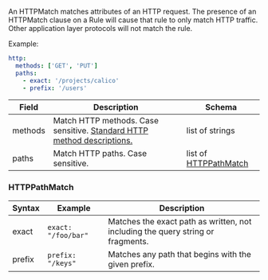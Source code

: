 
An HTTPMatch matches attributes of an HTTP request. The presence of an HTTPMatch clause on a Rule will cause that rule to only match HTTP traffic. Other application layer protocols will not match the rule.

Example:

```yaml
http:
  methods: ['GET', 'PUT']
  paths:
    - exact: '/projects/calico'
    - prefix: '/users'
```

| Field   | Description                                                                                                                      | Schema                                  |
| ------- | -------------------------------------------------------------------------------------------------------------------------------- | --------------------------------------- |
| methods | Match HTTP methods. Case sensitive. [Standard HTTP method descriptions.](https://www.w3.org/Protocols/rfc2616/rfc2616-sec9.html) | list of strings                         |
| paths   | Match HTTP paths. Case sensitive.                                                                                                | list of [HTTPPathMatch](#httppathmatch) |

### HTTPPathMatch

| Syntax | Example             | Description                                                                     |
| ------ | ------------------- | ------------------------------------------------------------------------------- |
| exact  | `exact: "/foo/bar"` | Matches the exact path as written, not including the query string or fragments. |
| prefix | `prefix: "/keys"`   | Matches any path that begins with the given prefix.                             |
